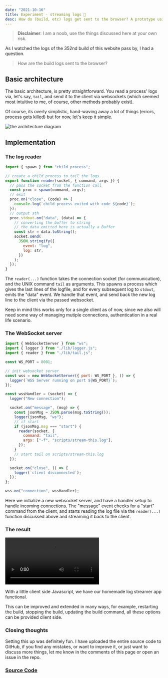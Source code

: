 ```yaml
---
date: "2021-10-16"
title: Experiment - streaming logs 📝
desc: How do (build, etc) logs get sent to the browser? A prototype using Websockets and Node.
---
```


> **Disclaimer**: I am a noob, use the things discussed here at your own risk.

As I watched the logs of the 352nd build of this website pass by, I had a question.

> How are the build logs sent to the browser?

## Basic architecture

The basic architecture, is pretty straightforward. You read a process' logs via, let's say, `tail`, and send it to the client via websockets (which seemed most intuitive to me, of course, other methods probably exist).

Of course, its overly simplistic, hand-waving away a lot of things (errors, process gets killed) but for now, let's keep it simple.

![the architecture diagram](/static/images/architecture.png)

## Implementation

### The log reader

```js:log_reader.js
import { spawn } from "child_process";

// create a child process to tail the logs
export function reader(socket, { command, args }) {
  // pass the socket from the function call
  const proc = spawn(command, args);
  // exit
  proc.on("close", (code) => {
    console.log(`child process exited with code ${code}`);
  });
  // output sth
  proc.stdout.on("data", (data) => {
    // converting the buffer to string
    // the data emitted here is actually a Buffer
    const str = data.toString();
    socket.send(
      JSON.stringify({
        event: "log",
        log: str,
      })
    );
  });
}
```

The `reader(...)` function takes the connection socket (for communication), and the UNIX command `tail` as arguments. This spawns a process which gives the last lines of the logfile, and for every subsequent log to `stdout`, emits the "data" event. We handle that event, and send back the new log line to the client via the passed websocket.

Keep in mind this works only for a single client as of now, since we also will need some way of managing mutiple connections, authentication in a real life scenario.

### The WebSocket server

```js
import { WebSocketServer } from "ws";
import { logger } from "./lib/logger.js";
import { reader } from "./lib/tail.js";

const WS_PORT = 8001;

// init websocket server
const wss = new WebSocketServer({ port: WS_PORT }, () => {
  logger(`WSS Server running on port ${WS_PORT}`);
});

const wssHandler = (socket) => {
  logger("New connection");

  socket.on("message", (msg) => {
    const jsonMsg = JSON.parse(msg.toString());
    logger(jsonMsg, "ws");
    // if start
    if (jsonMsg.msg === "start") {
      reader(socket, {
        command: "tail",
        args: ["-f", "scripts/stream-this.log"],
      });
    }
    // start tail on scripts/stream-this.log
  });

  socket.on("close", () => {
    logger(`client disconnected`);
  });
};

wss.on("connection", wssHandler);
```

Here we initialize a new websocket server, and have a handler setup to handle incoming connections. The "message" event checks for a "start" command from the client, and starts reading the log file via the `reader(...)` function discussed above and streaming it back to the client.

### The result

<video src="/static/videos/logs.mp4" controls></video>

With a little client side Javascript, we have our homemade log streamer app functional.

This can be improved and extended in many ways, for example, restarting the build, stopping the build, updating the build command, all these options can be provided client side.

### Closing thoughts

Setting this up was definitely fun. I have uploaded the entire source code to GitHub, if you find any mistakes, or want to improve it, or just want to discuss more things, let me know in the comments of this page or open an issue in the repo.

### [Source Code](https://github.com/sadn1ck/experiment-streaming-logs)
